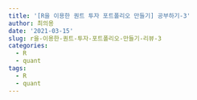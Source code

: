 ```yaml
---
title: '[R을 이용한 퀀트 투자 포트폴리오 만들기] 공부하기-3'
author: 최의용
date: '2021-03-15'
slug: r을-이용한-퀀트-투자-포트폴리오-만들기-리뷰-3
categories:
  - R
  - quant
tags:
  - R
  - quant
---
```

